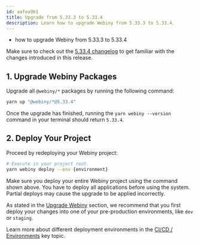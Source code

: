 ```yaml
---
id: aafea9b1
title: Upgrade from 5.33.3 to 5.33.4
description: Learn how to upgrade Webiny from 5.33.3 to 5.33.4.
---
```



<Alert type="success" title="What you’ll learn">

- how to upgrade Webiny from 5.33.3 to 5.33.4

</Alert>

<Alert type="info">

Make sure to check out the [5.33.4 changelog](/docs/{version}/release-notes/5.33.4/changelog) to get familiar with the changes introduced in this release.

</Alert>

## 1. Upgrade Webiny Packages

Upgrade all `@webiny/*` packages by running the following command:

```bash
yarn up "@webiny/*@5.33.4"
```

Once the upgrade has finished, running the `yarn webiny --version` command in your terminal should return `5.33.4`.

## 2. Deploy Your Project

Proceed by redeploying your Webiny project:

```bash
# Execute in your project root.
yarn webiny deploy --env {environment}
```

<Alert type="warning">

Make sure you deploy your entire Webiny project using the command shown above. You have to deploy all applications before using the system. Partial deploys may cause the upgrade to be applied incorrectly.

</Alert>

<Alert type="warning">

As stated in the [Upgrade Webiny](/docs/{version}/release-notes/upgrade-webiny#pre-production-environments-first) section, we recommend that you first deploy your changes into one of your pre-production environments, like `dev` or `staging`.

</Alert>

<Alert type="info">

Learn more about different deployment environments in the [CI/CD / Environments](/docs/{version}/core-development-concepts/ci-cd/environments) key topic.

</Alert>
